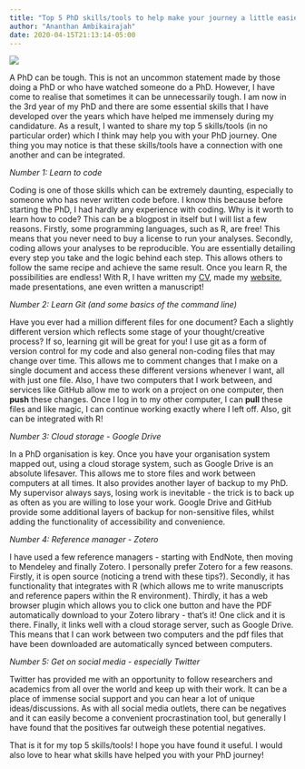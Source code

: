 ---
title: "Top 5 PhD skills/tools to help make your journey a little easier..."
author: "Ananthan Ambikairajah"
date: 2020-04-15T21:13:14-05:00
---
![](./code.jpg)

A PhD can be tough. This is not an uncommon statement made by those doing a PhD or who have watched someone do a PhD. However, I have come to realise that sometimes it can be unnecessarily tough. I am now in the 3rd year of my PhD and there are some essential skills that I have developed over the years which have helped me immensely during my candidature. As a result, I wanted to share my top 5 skills/tools (in no particular order) which I think may help you with your PhD journey. One thing you may notice is that these skills/tools have a connection with one another and can be integrated.

*Number 1: Learn to code*

Coding is one of those skills which can be extremely daunting, especially to someone who has never written code before. I know this because before starting the PhD, I had hardly any experience with coding. Why is it worth to learn how to code? This can be a blogpost in itself but I will list a few reasons. Firstly, some programming languages, such as R, are free! This means that you never need to buy a license to run your analyses. Secondly, coding allows your analyses to be reproducible. You are essentially detailing every step you take and the logic behind each step. This allows others to follow the same recipe and achieve the same result. Once you learn R, the possibilities are endless! With R, I have written my  [CV](https://ananthanambikairajah.com/files/Ananthan_Ambikairajah_CV.pdf), made my [website](https://ananthanambikairajah.com), made presentations, ane even written a manuscript! 

*Number 2: Learn Git (and some basics of the command line)*

Have you ever had a million different files for one document? Each a slightly different version which reflects some stage of your thought/creative process? If so, learning git will be great for you! I use git as a form of version control for my code and also general non-coding files that may change over time. This allows me to comment changes that I make on a single document and access these different versions whenever I want, all with just one file. Also, I have two computers that I work between, and services like GitHub allow me to work on a project on one computer, then **push** these changes. Once I log in to my other computer, I can **pull** these files and like magic, I can continue working exactly where I left off. Also, git can be integrated with R!

*Number 3: Cloud storage - Google Drive*

In a PhD organisation is key. Once you have your organisation system mapped out, using a cloud storage system, such as Google Drive is an absolute lifesaver. This allows me to store files and work between computers at all times. It also provides another layer of backup to my PhD. My supervisor always says, losing work is inevitable - the trick is to back up as often as you are willing to lose your work. Google Drive and GitHub provide some additional layers of backup for non-sensitive files, whilst adding the functionality of accessibility and convenience.  

*Number 4: Reference manager - Zotero*

I have used a few reference managers - starting with EndNote, then moving to Mendeley and finally Zotero. I personally prefer Zotero for a few reasons. Firstly, it is open source (noticing a trend with these tips?). Secondly, it has functionality that integrates with R (which allows me to write manuscripts and reference papers within the R environment). Thirdly, it has a web browser plugin which allows you to click one button and have the PDF automatically download to your Zotero library - that's it! One click and it is there. Finally, it links well with a cloud storage server, such as Google Drive. This means that I can work between two computers and the pdf files that have been downloaded are automatically synced between computers. 

*Number 5: Get on social media - especially Twitter*

Twitter has provided me with an opportunity to follow researchers and academics from all over the world and keep up with their work. It can be a place of immense social support and you can hear a lot of unique ideas/discussions. As with all social media outlets, there can be negatives and it can easily become a convenient procrastination tool, but generally I have found that the positives far outweigh these potential negatives. 

That is it for my top 5 skills/tools! I hope you have found it useful. I would also love to hear what skills have helped you with your PhD journey! 

